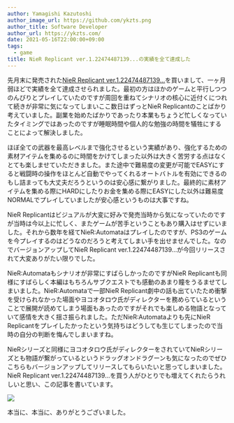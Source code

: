 ```yaml
---
author: Yamagishi Kazutoshi
author_image_url: https://github.com/ykzts.png
author_title: Software Developer
author_url: https://ykzts.com/
date: 2021-05-16T22:00:00+09:00
tags:
  - game
title: NieR Replicant ver.1.22474487139...の実績を全て達成した
---
```


先月末に発売された[NieR Replicant ver.1.22474487139...](https://www.jp.square-enix.com/nierreplicantv1p2/)を買いまして、一ヶ月弱ほどで実績を全て達成させられました。最初の方はほかのゲームと平行しつつのんびりとプレイしていたのですが周回を重ねてシナリオの核心に近付くにつれて続きが非常に気になってしまいここ数日はずっとNieR Replicantのことばかり考えていました。副業を始めたばかりであったり本業もちょうど忙しくなっていたタイミングではあったのですが睡眠時間や個人的な勉強の時間を犠牲にすることによって解決しました。

<!--truncate-->

ほぼ全ての武器を最高レベルまで強化させるという実績があり、強化するための素材アイテムを集めるのに時間をかけてしまった以外は大きく苦労する点はなくとても楽しませていただきました。また途中で難易度の変更が可能でEASYにすると戦闘時の操作をほとんど自動でやってくれるオートバトルを有効にできるのもし詰まっても大丈夫だろうというのは安心感に繋がりました。最終的に素材アイテムを集める際にHARDにしたりお金を集める際にEASYにした以外は難易度NORMALでプレイしていましたが安心感というものは大事ですね。

NieR Replicantはビジュアルが大変に好みで発売当時から気になっていたのですが当時は今以上に忙しく、またゲームが苦手ということもあり購入はせずにいました。それから数年を経てNieR:Automataはプレイしたのですが、PS3のゲームを今プレイするのはどうなのだろうと考えてしまい手を出せませんでした。なのでバージョンアップしてNieR Replicant ver.1.22474487139...が今回リリースされて大変ありがたい限りでした。

NieR:Automataもシナリオが非常にすばらしかったのですがNieR Replicantも同様にすばらしく本編はもちろんサブクエストでも感動のあまり瞳をうるませてしまいました。NieR:Automataで一部NieR Replicant劇中の話も出ていたため衝撃を受けられなかった場面やヨコオタロウ氏がディレクターを務めらているということで展開が読めてしまう場面もあったのですがそれでも楽しめる物語となっていて感情を大きく揺さ振られました。ただNieR:Automataよりも先にNieR Replicantをプレイしたかったという気持ちはどうしても生じてしまったので当時の自分の判断を悔んでしまいますね。

NieRシリーズと同様にヨコオタロウ氏がディレクターをされていてNieRシリーズとも物語が繋がっているというドラッグオンドラグーンも気になったのでぜひこちらもバージョンアップしてリリースしてもらいたいと思ってしまいました。NieR Replicant ver.1.22474487139...を買う人がひとりでも増えてくれたらうれしいと思い、この記事を書いています。

![](./assets/nier-replicant-achievement.png)

本当に、本当に、ありがとうございました。
